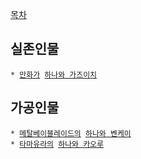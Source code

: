 

[[목차]]
== 실존인물 ==
 * [[만화가]] [[하나와 가즈이치]]

== 가공인물 ==
 * [[메탈베이블레이드]]의 [[하나와 벤케이]]
 * [[타마유라]]의 [[하나와 카오루]]
